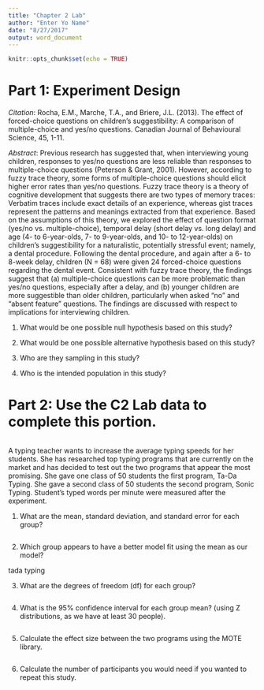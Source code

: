 ```yaml
---
title: "Chapter 2 Lab"
author: "Enter Yo Name"
date: "8/27/2017"
output: word_document
---
```


```r
knitr::opts_chunk$set(echo = TRUE)
```

# Part 1: Experiment Design

*Citation*: Rocha, E.M., Marche, T.A., and Briere, J.L. (2013). The effect of forced-choice questions on children's suggestibility: A comparison of multiple-choice and yes/no questions. Canadian Journal of Behavioural Science, 45, 1-11.

*Abstract*: Previous research has suggested that, when interviewing young children, responses to yes/no questions are less reliable than responses to multiple-choice questions (Peterson & Grant, 2001). However, according to fuzzy trace theory, some forms of multiple-choice questions should elicit higher error rates than yes/no questions. Fuzzy trace theory is a theory of cognitive development that suggests there are two types of memory traces: Verbatim traces include exact details of an experience, whereas gist traces represent the patterns and meanings extracted from that experience. Based on the assumptions of this theory, we explored the effect of question format (yes/no vs. multiple-choice), temporal delay (short delay vs. long delay) and age (4- to 6-year-olds, 7- to 9-year-olds, and 10- to 12-year-olds) on children's suggestibility for a naturalistic, potentially stressful event; namely, a dental procedure. Following the dental procedure, and again after a 6- to 8-week delay, children (N = 68) were given 24 forced-choice questions regarding the dental event. Consistent with fuzzy trace theory, the findings suggest that (a) multiple-choice questions can be more problematic than yes/no questions, especially after a delay, and (b) younger children are more suggestible than older children, particularly when asked "no" and "absent feature" questions. The findings are discussed with respect to implications for interviewing children.

1)	What would be one possible null hypothesis based on this study?

2)	What would be one possible alternative hypothesis based on this study?

3)	Who are they sampling in this study?

4)	Who is the intended population in this study?

# Part 2: Use the C2 Lab data to complete this portion.
```r

```

A typing teacher wants to increase the average typing speeds for her students. She has researched top typing programs that are currently on the market and has decided to test out the two programs that appear the most promising. She gave one class of 50 students the first program, Ta-Da Typing. She gave a second class of 50 students the second program, Sonic Typing. Student's typed words per minute were measured after the experiment. 

1)	What are the mean, standard deviation, and standard error for each group? 

```r

```

2)	Which group appears to have a better model fit using the mean as our model?

tada typing 

3)	What are the degrees of freedom (df) for each group?
```r

```

4)	What is the 95% confidence interval for each group mean? (using Z distributions, as we have at least 30 people).

```r

```

5) Calculate the effect size between the two programs using the MOTE library.

```r

```

6) Calculate the number of participants you would need if you wanted to repeat this study.

```r

```
